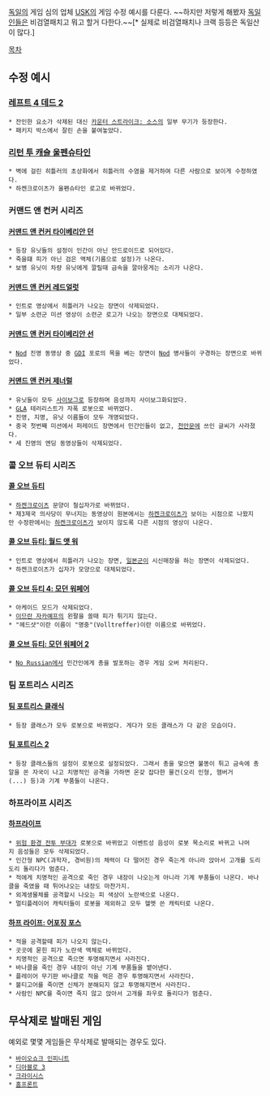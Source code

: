 [[독일]]의 게임 심의 업체 [[USK]]의 게임 수정 예시를 다룬다. ~~하지만 저렇게 해봤자 [[독일인]]들은 비검열패치고 뭐고 할거 다한다.~~[* 실제로 비검열패치나 크랙 등등은 독일산이 많다.]

[[목차]]

== 수정 예시 ==
=== [[레프트 4 데드 2]] ===
 * 잔인한 요소가 삭제된 대신 [[카운터 스트라이크: 소스]]의 일부 무기가 등장한다.
 * 패키지 박스에서 잘린 손을 붙여놓았다.

=== [[리턴 투 캐슬 울펜슈타인]] ===
 * 벽에 걸린 히틀러의 초상화에서 히틀러의 수염을 제거하여 다른 사람으로 보이게 수정하였다.
 * 하켄크로이츠가 울펜슈타인 로고로 바뀌었다.

=== 커맨드 앤 컨커 시리즈 ===
==== [[커맨드 앤 컨커 타이베리안 던]] ====
 * 등장 유닛들의 설정이 인간이 아닌 안드로이드로 되어있다.
 * 죽을떄 피가 아닌 검은 액체(기름으로 설정)가 나온다.
 * 보병 유닛이 차량 유닛에게 깔릴때 금속을 깔아뭉게는 소리가 나온다.

==== [[커맨드 앤 컨커 레드얼럿]] ====
 * 인트로 영상에서 히틀러가 나오는 장면이 삭제되었다.
 * 일부 소련군 미션 영상이 소련군 로고가 나오는 장면으로 대체되었다.

==== [[커맨드 앤 컨커 타이베리안 선]] ====
 * [[Nod]] 진영 동영상 중 [[GDI]] 포로의 목을 베는 장면이 [[Nod]] 병사들이 구경하는 장면으로 바뀌었다.

==== [[커맨드 앤 컨커 제너럴]] ====
 * 유닛들이 모두 [[사이보그]]로 등장하며 음성까지 사이보그화되었다.
 * [[GLA]] 테러리스트가 자폭 로봇으로 바뀌었다.
 * 진영, 지명, 유닛 이름들이 모두 개명되었다.
 * 중국 첫번째 미션에서 퍼레이드 장면에서 민간인들이 없고, [[천안문]]에 쓰인 글씨가 사라졌다.
 * 세 진영의 엔딩 동영상들이 삭제되었다.

=== 콜 오브 듀티 시리즈 ===
==== [[콜 오브 듀티]] ====
 * [[하켄크로이츠]] 문양이 철십자가로 바뀌었다.
 * 제3제국 의사당이 무너지는 동영상이 원본에서는 [[하켄크로이츠]]가 보이는 시점으로 나왔지만 수정판에서는 [[하켄크로이츠]]가 보이지 않도록 다른 시점의 영상이 나온다.

==== [[콜 오브 듀티: 월드 앳 워]] ====
 * 인트로 영상에서 히틀러가 나오는 장면, [[일본군]]이 시신매장을 하는 장면이 삭제되었다.
 * 하켄크로이츠가 십자가 모양으로 대체되었다.

==== [[콜 오브 듀티 4: 모던 워페어]] ====
 * 아케이드 모드가 삭제되었다.
 * [[이므란 자카예프]]의 왼팔을 쏠때 피가 튀기지 않는다.
 * "헤드샷"이란 이름이 "명중"(Volltreffer)이란 이름으로 바뀌었다.
==== [[콜 오브 듀티: 모던 워페어 2]] ====
 * [[No Russian]]에서 민간인에게 총을 발포하는 경우 게임 오버 처리된다.

=== 팀 포트리스 시리즈 ===
==== [[팀 포트리스 클래식]] ====
 * 등장 클래스가 모두 로봇으로 바뀌었다. 게다가 모든 클래스가 다 같은 모습이다.

==== [[팀 포트리스 2]] ====
 * 등장 클래스들의 설정이 로봇으로 설정되었다. 그래서 총을 맞으면 불똥이 튀고 금속에 총알을 쏜 자국이 나고 치명적인 공격을 가하면 온갖 잡다한 물건(오리 인형, 햄버거(...) 등)과 기계 부품들이 나온다.

=== 하프라이프 시리즈 ===
==== [[하프라이프]] ====
 * [[위험 환경 전투 부대]]가 로봇으로 바뀌었고 이벤트성 음성이 로봇 목소리로 바뀌고 나머지 음성들은 모두 삭제되었다.
 * 인간형 NPC(과학자, 경비원)의 체력이 다 떨어진 경우 죽는게 아니라 앉아서 고개를 도리도리 돌리다가 멈춘다.
 * 적에게 치명적인 공격으로 죽인 경우 내장이 나오는게 아니라 기계 부품들이 나온다. 바나클을 죽였을 때 튀어나오는 내장도 마찬가지.
 * 외계생물체를 공격할시 나오는 피 색상이 노란색으로 나온다.
 * 멀티플레이어 캐릭터들이 로봇을 제외하고 모두 헬멧 쓴 캐릭터로 나온다.

==== [[하프 라이프: 어포징 포스]] ====
 * 적을 공격할때 피가 나오지 않는다.
 * 곳곳에 묻힌 피가 노란색 액체로 바뀌었다.
 * 치명적인 공격으로 죽으면 투명해지면서 사라진다.
 * 바나클을 죽인 경우 내장이 아닌 기계 부품들을 뱉어낸다.
 * 플레이어 무기판 바나클로 적을 먹은 경우 투명해지면서 사라진다.
 * 볼티고어를 죽이면 신체가 분해되지 않고 투명해지면서 사라진다.
 * 사람인 NPC를 죽이면 죽지 않고 앉아서 고개를 좌우로 돌리다가 멈춘다.

== 무삭제로 발매된 게임 ==
예외로 몇몇 게임들은 무삭제로 발매되는 경우도 있다.

 * [[바이오쇼크 인피니트]]
 * [[디아블로 3]]
 * [[크라이시스]]
 * [[홈프론트]]
